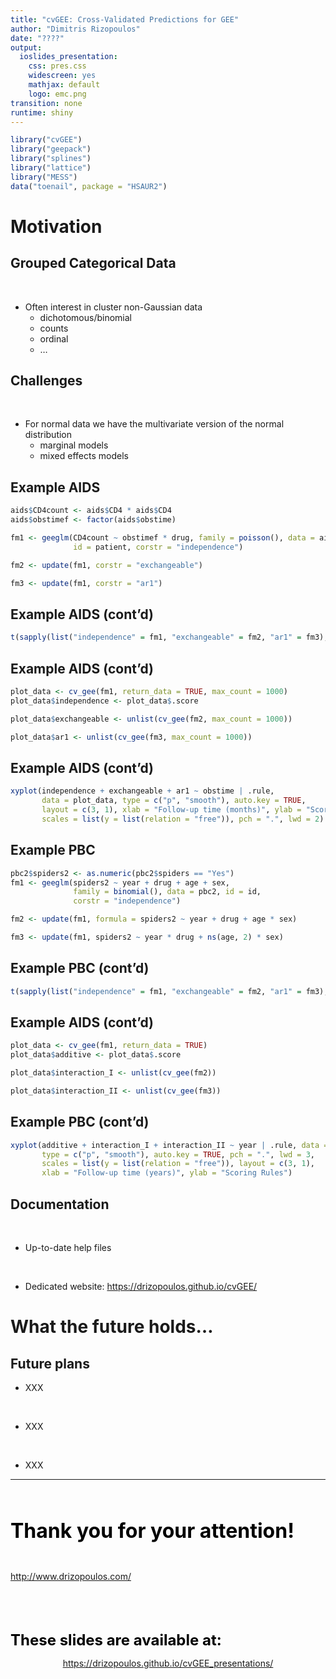 ```yaml
---
title: "cvGEE: Cross-Validated Predictions for GEE"
author: "Dimitris Rizopoulos"
date: "????"
output:
  ioslides_presentation:
    css: pres.css
    widescreen: yes
    mathjax: default
    logo: emc.png
transition: none
runtime: shiny
---
```


<script type="text/x-mathjax-config">
  MathJax.Hub.Config({ TeX: { extensions: ["color.js"] }});
</script>

```r
library("cvGEE")
library("geepack")
library("splines")
library("lattice")
library("MESS")
data("toenail", package = "HSAUR2")
```

# Motivation

## Grouped Categorical Data

<br/>

- Often interest in cluster non-Gaussian data
    + dichotomous/binomial
    + counts
    + ordinal
    + ...

## Challenges

<br/>

- For normal data we have the multivariate version of the normal distribution
  + marginal models
  + mixed effects models

## Example AIDS

```r
aids$CD4count <- aids$CD4 * aids$CD4
aids$obstimef <- factor(aids$obstime)

fm1 <- geeglm(CD4count ~ obstimef * drug, family = poisson(), data = aids, 
              id = patient, corstr = "independence")

fm2 <- update(fm1, corstr = "exchangeable")

fm3 <- update(fm1, corstr = "ar1")
```

## Example AIDS (cont'd)

```r
t(sapply(list("independence" = fm1, "exchangeable" = fm2, "ar1" = fm3), QIC))
```

## Example AIDS (cont'd)

```r
plot_data <- cv_gee(fm1, return_data = TRUE, max_count = 1000)
plot_data$independence <- plot_data$.score

plot_data$exchangeable <- unlist(cv_gee(fm2, max_count = 1000))

plot_data$ar1 <- unlist(cv_gee(fm3, max_count = 1000))
```

## Example AIDS (cont'd)

```r
xyplot(independence + exchangeable + ar1 ~ obstime | .rule, 
       data = plot_data, type = c("p", "smooth"), auto.key = TRUE, 
       layout = c(3, 1), xlab = "Follow-up time (months)", ylab = "Scoring Rules",
       scales = list(y = list(relation = "free")), pch = ".", lwd = 2)

```


## Example PBC

```r
pbc2$spiders2 <- as.numeric(pbc2$spiders == "Yes")
fm1 <- geeglm(spiders2 ~ year + drug + age + sex,
              family = binomial(), data = pbc2, id = id, 
              corstr = "independence")

fm2 <- update(fm1, formula = spiders2 ~ year + drug + age * sex)

fm3 <- update(fm1, spiders2 ~ year * drug + ns(age, 2) * sex)
```

## Example PBC (cont'd)

```r
t(sapply(list("independence" = fm1, "exchangeable" = fm2, "ar1" = fm3), QIC))
```

## Example AIDS (cont'd)

```r
plot_data <- cv_gee(fm1, return_data = TRUE)
plot_data$additive <- plot_data$.score

plot_data$interaction_I <- unlist(cv_gee(fm2))

plot_data$interaction_II <- unlist(cv_gee(fm3))
```

## Example PBC (cont'd)

```r
xyplot(additive + interaction_I + interaction_II ~ year | .rule, data = plot_data, 
       type = c("p", "smooth"), auto.key = TRUE, pch = ".", lwd = 3,
       scales = list(y = list(relation = "free")), layout = c(3, 1),
       xlab = "Follow-up time (years)", ylab = "Scoring Rules")
```

## Documentation

<br/>

- Up-to-date help files

<br/>

- Dedicated website: [https://drizopoulos.github.io/cvGEE/](https://drizopoulos.github.io/cvGEE/)
    
# What the future holds...

## Future plans

- XXX

<br/>

- XXX

<br/>

- XXX
    
***

<br/> 
<br/> 

<div align = "center">
<font color = "black" size = "6">**Thank you for your attention!**</font>
</div>
<br/>
<div align = "center">
[http://www.drizopoulos.com/](http://www.drizopoulos.com/)
</div>

<br/> 
<br/>
<br/>

<div align = "center">
<font color = "black" size = "5">**These slides are available at:**</font>
</div>
<div align = "center">
<div align = "center">
[https://drizopoulos.github.io/cvGEE_presentations/](https://drizopoulos.github.io/cvGEE_presentations/)
</div>

